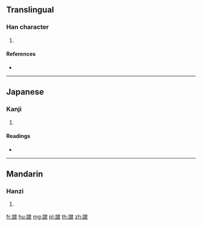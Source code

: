 {{character info/new}}
==Translingual==

===Han character===
{{Han char|rn=149|rad=言|as=12|sn=19|four=|canj=YRCWA}}

# {{defn|Han|sort=言12}}

====References====
* {{Han ref|kx=1180.020|dkj=35935|dj=1643.290|hdz=64019.100|uh=8B44|ud=35652}}

----

==Japanese==

===Kanji===
{{ja-kanji|grade=|rs=言12}}

# {{defn|lang=ja|sort=言12}}

====Readings====
* {{ja-readings|on=[[そう]] (sō)|kun=[[しいる]] (shiiru)}}

----

==Mandarin==

===Hanzi===
{{cmn-hanzi|pin=[[zēng]] ([[zeng1]])|wg=tseng<sup>1</sup>}}

# {{defn|lang=cmn|sort=言12}}

[[fr:譄]]
[[hu:譄]]
[[mg:譄]]
[[pl:譄]]
[[th:譄]]
[[zh:譄]]